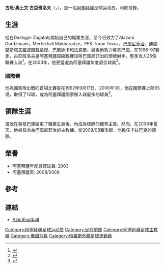 {{Football player infobox 
| playername          = 古亞班洛夫
| image               = [[File:Qurban_Qurbanov.jpg|250px]]
| fullname            = Qurban Osman Qurbanov
| height              = {{height|m=1.77}} 
| dateofbirth         = {{birth date and age|mf=yes|1972|3|13}}
| cityofbirth         = 
| countryofbirth      = [[阿塞拜疆|阿塞拜疆]]
| position            = [[前鋒_(足球)|前鋒]]
| youthyears          = 
| youthclubs          =
| years               = 1990–91<br />1991–92<br />1992–93<br />1993–96<br />1996–98<br />1998<br />1998<br />1999<br />1999–02<br />2003<br />2004–05<br />2005–06
| clubs               = Dashgyn Zagataly<br />Alazani Gurdzhaani<br /> Dashgyn Zagataly<br /> PFK Turan Tovuz<br /> [[巴庫尼菲治|巴庫尼菲治]]<br /> Mertskhali Makharadze<br />迪納摩斯塔夫羅波爾戴拿模<br />[[巴爾迪卡|巴爾迪卡]]<br />[[法克爾|法克爾]] <br />[[伏爾加|伏爾加]] <br />[[巴庫尼菲治|巴庫尼菲治]] <br />[[英基巴庫|英基巴庫]]
| caps(goals)         = 54 (23)<br /> 17 (4)<br />39 (24)<br /><br /><br /><br />36 (19)<br />14 (1)
| nationalyears       = 1992–06
| nationalteam        = [[阿塞拜疆國家足球隊|阿塞拜疆]]
| nationalcaps(goals) = 65 {{0}}(12)
| manageryears        = 2006-07<br />2008-
| managerclubs        = [[巴庫尼菲治|巴庫尼菲治]]<br />[[卡拉巴克|卡拉巴克]]
}}

'''古班·奧士文·古亞班洛夫'''（{{lang-en|'''Qurban Osman Qurbanov'''}}，{{bd|1972年|3月13日|catIdx=Qurban Osman Qurbanov}}），是一名[[阿塞拜疆|阿塞拜疆]]足球运动员，司职前鋒。

== 生涯 ==
他在Dashgyn Zagataly開始自己的職業生涯，至今已效力了Alazani Gurdzhaani，Mertskhali Makharadze，PFK Turan Tovuz，[[巴庫尼菲治|巴庫尼菲治]]、[[迪納摩斯塔夫羅波爾戴拿模|迪納摩斯塔夫羅波爾戴拿模]]、[[巴爾迪卡|巴爾迪卡]]和[[法克爾|法克爾]]。最後他效力[[英基巴庫|英基巴庫]]。在1996-97賽季，古亞班洛夫是阿塞拜疆超級聯賽球隊巴庫尼菲治的頭號射手，整季攻入25個聯賽入球<ref name="scorer">{{cite web | last = Manaschev | first = Erlan, et al. | title = Azerbaijan - List of Topscorers | publisher = Rec.Sport.Soccer Statistics Foundation | date = 2008-06-06 | url = http://www.rsssf.com/tablesa/azertops.html | accessdate = 2008-06-27 | archive-date = 2008-07-12 | archive-url = https://web.archive.org/web/20080712191041/http://www.rsssf.com/tablesa/azertops.html | dead-url = no }}</ref>。在2003年，他更當選為阿塞拜疆年度最佳球員<ref name="rsssf">{{cite web| last = Movsumov| first = Rasim| title = Azerbaijan - Player of the Year Awards| publisher = Rec.Sport.Soccer Statistics Foundation| date = 2006-01-15| url = http://www.rsssf.com/miscellaneous/azerpoy.html| accessdate = 2008-06-27| archive-date = 2008-05-02| archive-url = https://web.archive.org/web/20080502173814/http://www.rsssf.com/miscellaneous/azerpoy.html| dead-url = no}}</ref>。

=== 國際賽 ===

他為國家隊出戰的首場比賽是在1992年9月17日，2006年1月，他在國際賽上陣65場，取得了12球，成為阿塞拜疆國家隊入球最多的球員<ref name="espn">{{cite web|last = Raynor|first = Dominic|title = The Azeri omens|publisher = ESPN Soccernet|date = 2004-10-13|url = http://soccernet.espn.go.com/columns/story?id=313013&root=worldcup&&cc=5901|accessdate = 2008-06-27|archive-date = 2012-10-05|archive-url = https://web.archive.org/web/20121005142242/http://soccernet.espn.go.com/columns/story?id=313013&root=worldcup&&cc=5901|dead-url = no}}</ref>。

== 領隊生涯 ==

當他在英基巴庫結束了職業生涯後，他成為球隊的體育主管。然而，在2006年夏天，他被任命為巴庫尼菲治的主教練。從2008/08賽季起，他擔任卡拉巴克的領隊。

== 榮譽 ==
* 阿塞拜疆年度最佳球員: 2003
* 阿塞拜疆盃: 2008/2009

== 參考 ==
{{reflist}}

== 連結 ==
* [https://web.archive.org/web/20070928055509/http://www.azerifootball.com/doc/gurban_gurbanov.html AzeriFootball]

{{DEFAULTSORT:Gurbanov, Gurban}}
[[Category:阿塞拜疆足球运动员|Category:阿塞拜疆足球运动员]]
[[Category:足球前鋒|Category:足球前鋒]]
[[Category:阿塞拜疆足球主教練|Category:阿塞拜疆足球主教練]]
[[Category:俄超球員|Category:俄超球員]]
[[Category:俄羅斯外籍足球運動員|Category:俄羅斯外籍足球運動員]]